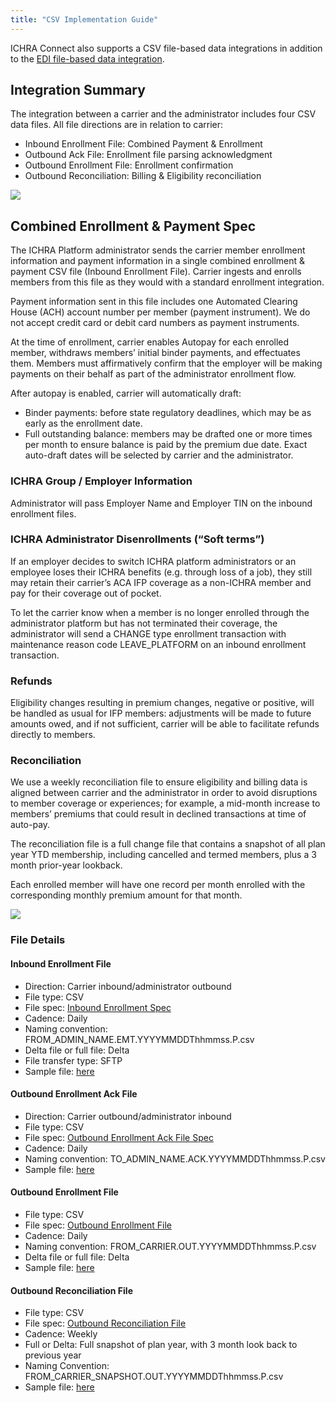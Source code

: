 ```yaml
---
title: "CSV Implementation Guide"
---
```


ICHRA Connect also supports a CSV file-based data integrations in addition to the [EDI file-based data integration](edi_implementation_guide.qmd).

## Integration Summary {#integration-file-summary}

The integration between a carrier and the administrator includes four CSV data files. All file directions are in relation to carrier:

* Inbound Enrollment File: Combined Payment & Enrollment 
* Outbound Ack File: Enrollment file parsing acknowledgment
* Outbound Enrollment File: Enrollment confirmation
* Outbound Reconciliation: Billing & Eligibility reconciliation

![](ICHRA_CSV_Integration_Flow.png)

## Combined Enrollment & Payment Spec
The ICHRA Platform administrator sends the carrier member enrollment information and payment information in a single combined enrollment & payment CSV file (Inbound Enrollment File). Carrier ingests and enrolls members from this file as they would with a standard enrollment integration.

Payment information sent in this file includes one Automated Clearing House (ACH) account number per member (payment instrument). We do not accept credit card or debit card numbers as payment instruments.

At the time of enrollment, carrier enables Autopay for each enrolled member, withdraws members’ initial binder payments, and effectuates them. Members must affirmatively confirm that the employer will be making payments on their behalf as part of the administrator enrollment flow.

After autopay is enabled, carrier will automatically draft:

* Binder payments: before state regulatory deadlines, which may be as early as the enrollment date.
* Full outstanding balance: members may be drafted one or more times per month to ensure balance is paid by the premium due date. Exact auto-draft dates will be selected by carrier and the administrator.

### ICHRA Group / Employer Information

Administrator will pass Employer Name and Employer TIN on the inbound enrollment files.

### ICHRA Administrator Disenrollments (“Soft terms”)

If an employer decides to switch ICHRA platform administrators or an employee loses their ICHRA benefits (e.g. through loss of a job), they still may retain their carrier's ACA IFP coverage as a non-ICHRA member and pay for their coverage out of pocket.

To let the carrier know when a member is no longer enrolled through the administrator platform but has not terminated their coverage, the administrator will send a CHANGE type enrollment transaction with maintenance reason code LEAVE\_PLATFORM on an inbound enrollment transaction.

### Refunds {#refunds}

Eligibility changes resulting in premium changes, negative or positive, will be handled as usual for IFP members: adjustments will be made to future amounts owed, and if not sufficient, carrier will be able to facilitate refunds directly to members.

### Reconciliation {#reconciliation}

We use a weekly reconciliation file to ensure eligibility and billing data is aligned between carrier and the administrator in order to avoid disruptions to member coverage or experiences; for example, a mid-month increase to members' premiums that could result in declined transactions at time of auto-pay.

The reconciliation file is a full change file that contains a snapshot of all plan year YTD membership, including cancelled and termed members, plus a 3 month prior-year lookback.

Each enrolled member will have one record per month enrolled with the corresponding monthly premium amount for that month.

![](ICHRA_CSV_Payment_Flow.png)

### File Details {#file-details}

#### Inbound Enrollment File {#inbound-enrollment-file}

- Direction: Carrier inbound/administrator outbound
- File type: CSV
- File spec: [Inbound Enrollment Spec](inbound_enrollment_spec.qmd)
- Cadence: Daily
- Naming convention: FROM\_ADMIN\_NAME.EMT.YYYYMMDDThhmmss.P.csv
- Delta file or full file: Delta
- File transfer type: SFTP
- Sample file: [here](sample_files/FROM_VENDOR.EMT.20240923T104016.T.csv){target="_blank"}

#### Outbound Enrollment Ack File {#outbound-ack-file}

- Direction: Carrier outbound/administrator inbound
- File type: CSV
- File spec: [Outbound Enrollment Ack File Spec](outbound_enrollment_spec.qmd)
- Cadence: Daily
- Naming convention: TO\_ADMIN\_NAME.ACK.YYYYMMDDThhmmss.P.csv
- Sample file: [here](sample_files/FROM_OSCAR.ACK.20240912T020212.T.csv){target="_blank"}

#### Outbound Enrollment File {#outbound-enrollment-file}

- File type: CSV
- File spec: [Outbound Enrollment File](file_specifications.qmd)
- Cadence: Daily
- Naming convention: FROM\_CARRIER.OUT.YYYYMMDDThhmmss.P.csv
- Delta file or full file: Delta
- Sample file: [here](sample_files/FROM_OSCAR.OUT.20240912T224634.T.csv){target="_blank"}

#### Outbound Reconciliation File {#outbound-reconciliation-file}

- File type: CSV
- File spec: [Outbound Reconciliation File](outbound_reconcilliation_spec.qmd)
- Cadence: Weekly
- Full or Delta: Full snapshot of plan year, with 3 month look back to previous year
- Naming Convention: FROM\_CARRIER\_SNAPSHOT.OUT.YYYYMMDDThhmmss.P.csv
- Sample file: [here](sample_files/FROM_OSCAR_SNAPSHOT.OUT.20241015T190751.P.csv){target="_blank"}
